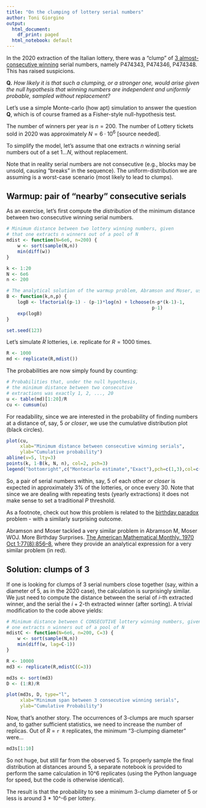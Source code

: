 ```yaml
---
title: "On the clumping of lottery serial numbers"
author: Toni Giorgino
output:
  html_document:
    df_print: paged
  html_notebook: default
---
```


In the 2020 extraction of the Italian lottery, there was a 
"clump" of [3 almost-consecutive winning](https://milano.repubblica.it/cronaca/2020/01/07/news/lotteria_italia_ferno_varese_premi_biglietti_numeri_vicini-245177811/) serial numbers,
namely P474343, P474346, P474348.  This has raised suspicions.


**Q.** *How likely it is that such a clumping, or a stronger one, 
would arise given the null hypothesis that winning numbers
are independent and uniformly probable,  sampled without
replacement?*

Let's use a simple Monte-carlo (how apt) simulation to 
answer the question **Q**, which is of course framed as a 
Fisher-style null-hypothesis test.

The number of winners per year is $n=200$. The number of 
Lottery tickets sold in 2020 was approximately 
$N=6 \cdot 10^{6}$ [source needed]. 

To simplify the model, let's assume that one extracts $n$ 
winning serial numbers out of a set $1...N$, without replacement.

Note that in reality serial numbers are not consecutive (e.g.,
blocks may be unsold, causing "breaks" in the sequence).
The uniform-distribution we are assuming 
is a worst-case scenario (most likely to lead to clumps). 


## Warmup: pair of "nearby" consecutive serials

As an exercise, let's first compute the *distribution* of the
minimum distance between two consecutive winning serial numbers.


```r
# Minimum distance between two lottery winning numbers, given
# that one extracts n winners out of a pool of N
mdist <- function(N=6e6, n=200) {
    w <- sort(sample(N,n))
    min(diff(w))
}

k <- 1:20
N <- 6e6
n <- 200

# The analytical solution of the warmup problem, Abramson and Moser, used later.
B <- function(k,n,p) {
    logB <- lfactorial(p-1) - (p-1)*log(n) + lchoose(n-p*(k-1)-1,
                                                     p-1)
    exp(logB)
}

set.seed(123)

```

Let's simulate $R$ lotteries, i.e. replicate for $R=1000$ times.

```r
R <- 1000
md <- replicate(R,mdist())
```

The probabilities are now simply found by counting:

```r
# Probabilities that, under the null hypothesis,
# the minimum distance between two consecutive 
# extractions was exactly 1, 2, ..., 20
u <- table(md)[1:20]/R
cu <- cumsum(u)
```

For readability, since we are interested in the probability of finding numbers 
at a distance of, say, 5 *or closer*, we use the cumulative distribution 
plot (black circles).

```r
plot(cu, 
     xlab="Minimum distance between consecutive winning serials",
     ylab="Cumulative probability")
abline(v=5, lty=3)
points(k, 1-B(k, N, n), col=2, pch=3)
legend("bottomright",c("Montecarlo estimate","Exact"),pch=c(1,3),col=c(1,2))
```


So, a pair of serial numbers within, say, 5 of each other *or closer* 
is expected in approximately 3% of the lotteries, or once every 30.  Note that since we are 
dealing with repeating tests (yearly extractions) it does not make
sense to set a traditional $P$ threshold.

As a footnote, check out how this problem is related 
to the [birthday paradox](https://en.wikipedia.org/wiki/Birthday_problem)
problem - with a similarly surprising outcome.

Abramson and Moser tackled a very similar problem in Abramson M, Moser WOJ. More Birthday Surprises. [The American Mathematical Monthly. 1970 Oct 1;77(8):856–8](https://www.tandfonline.com/doi/abs/10.1080/00029890.1970.11992600), where they
provide an analytical expression for a very similar problem (in red). 



## Solution: clumps of 3

If one is looking for clumps of 3 serial numbers close together (say,
within a diameter of 5, as in the 2020 case), the calculation is surprisingly
similar. We just need to compute the distance between the serial of 
 $i$-th extracted winner, and the serial the $i+2$-th extracted 
winner (after sorting). A trivial 
modification to the code above yields:

```r

# Minimum distance between C CONSECUTIVE lottery winning numbers, given that
# one extracts n winners out of a pool of N
mdistC <- function(N=6e6, n=200, C=3) {
    w <- sort(sample(N,n))
    min(diff(w, lag=C-1))
}

R <- 10000
md3 <- replicate(R,mdistC(C=3))

md3s <- sort(md3)
D <- (1:R)/R

plot(md3s, D, type="l",
     xlab="Minimum span between 3 consecutive winning serials",
     ylab="Cumulative Probability")


```

Now, that's another story. The occurrences of 3-clumps are much sparser and,
to gather sufficient statistics, we need to increase the number of replicas.
Out of $R$ = `r R` replicates, the minimum "3-clumping diameter"
were...

```r
md3s[1:10]
```

So not huge, but still far from the
observed 5. To properly sample the 
final distribution at distances around 5, a separate notebook is provided 
to perform the same calculation in 10^6 replicates
(using the Python language for speed, but the code is otherwise
identical). 

The result is that the probability to see a minimum 3-clump diameter of
5 or less is around 3 * 10^-6 per lottery.



